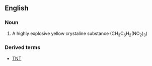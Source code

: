 ==English==

===Noun===
# A highly explosive yellow crystaline substance (CH<sub>3</sub>C<sub>6</sub>H<sub>2</sub>(NO<sub>2</sub>)<sub>3</sub>)

===Derived terms===
*[[TNT]]